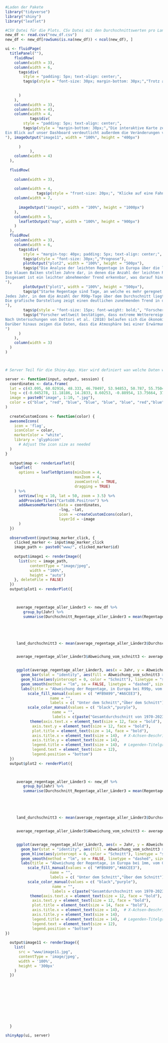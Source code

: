 ```{r}
#Laden der Pakete
library("tidyverse")
library("shiny")
library("leaflet")
```

```{r}
#CSV Datei für die Plots. CSv Datei mit den Durchschnittswerten pro Land
new_df <- read.csv("new_df.csv")
new_df <- new_df[rowSums(is.na(new_df)) < ncol(new_df), ]
```




```{r}



ui <- fluidPage(
  titlePanel(""),
    fluidRow(
    column(width = 3),
    column(width = 6,
      tags$div(
        style = "padding: 5px; text-align: center;",
        tags$p(style = "font-size: 30px; margin-bottom: 30px;","Trotz abnehmender Anzahl an Regentagen erleben wir heutzutage extremere Regenfälle!")
        
        
      )
    ),
    column(width = 3),
    column(width = 4),
    column(width = 4,
           tags$div(
        style = "padding: 5px; text-align: center;",
        tags$p(style = "margin-bottom: 30px;","Die interaktive Karte zeigt verschiedene Überschwemmungen in Europa, die in den letzten 20 Jahren aufgrund von Stürmen (rot) oder starken Regenfällen (blau) aufgetreten sind.
Ein Blick auf unser Dashboard verdeutlicht außerdem die Veränderungen von normalen zu extremen Regentagen. So wird beispielsweise deutlich, dass Österreich im Jahr 2002 eine überdurchschnittlich hohe Anzahl an starken Regentagen im August verzeichnete. Durch einen Klick auf das in Östereich positioniete Fähnchen erfahrt ihr, was in die Folgen in diesem Monat für die Umgebung war.
"), imageOutput("image11", width = "100%", height = "400px")
        
      )
           ),
    column(width = 4)
  ),
  
  fluidRow(
    
    column(width = 3),
        
    column(width = 4,
              tags$p(style = "front-size: 20px;", "Klicke auf eine Fahne um ein Ereigniss zu sehen")),
    column(width = 7,
      
      imageOutput("image1", width = "100%", height = "1000px")
    ),
    column(width = 5,
      leafletOutput("map", width = "100%", height = "900px")
    )
  ),
  fluidRow(
    column(width = 3),
    column(width = 6,
      tags$div(
        style = "margin-top: 40px; padding: 5px; text-align: center;",
        tags$p(style = "font-size: 30px;","Prognose"),
        plotOutput("plot2", width = "100%", height = "500px"),
        tags$p("Die Analyse der leichten Regentage in Europa über die letzten 53 Jahre zeigt eine interessante Entwicklung. Der Begriff 'leichte Regentage' bezieht sich auf Tage, an denen die Niederschlagsmenge mindestens 1mm pro 24 Stunden beträgt. Die grafische Darstellung zeigt die Abweichung Regentage vom langjährigen Durchschnitt.
Die blauen Balken stellen Jahre dar, in denen die Anzahl der leichten Regentage über dem Durchschnitt lag, während die roten Balken Jahre unter dem Durchschnitt markieren.
Insgesamt ist ein leichter abnehmender Trend erkennbar, was darauf hindeutet, dass die Anzahl der leichten Regentage im Laufe der Zeit abgenommen hat.
"),
        plotOutput("plot1", width = "100%", height = "500px"),
        tags$p("Starke Regentage sind Tage, an welche es mehr geregnet hat als an 99 Prozent der anderen Tage an dieser Messstation, seit Messbeginn.
Jedes Jahr, in dem die Anzahl der R99p-Tage über dem Durchschnitt liegt, wird durch blaue Balken dargestellt, während rote Balken Jahre mit unterdurchschnittlicher Anzahl darstellen.
Die grafische Darstellung zeigt einen deutlichen zunehmenden Trend in der Häufigkeit dieser starken Regentage über die letzten 53 Jahre.
"),     
        tags$p(style = "font-size: 15px; font-weight: bold;", "Forscher unterstützen diese Thesen ebenfalls:"),
        tags$p("Forscher weltweit bestätigen, dass extreme Wetterereignisse in Häufigkeit und Intensität zunehmen, was durch die Erderwärmung begünstigt wird. Die Hauptursache dafür ist die erhöhte Wasserdampfkapazität einer wärmeren Atmosphäre, die zu intensiveren Niederschlägen führen kann. Diese Entwicklungen sind insbesondere in Europa spürbar, wo die ökonomischen Verluste durch Hochwasser beträchtlich sind.
Nach Untersuchungen von Dottori et al. (2018) belaufen sich die ökonomischen Verluste durch Hochwasser in Europa auf etwa 22 % der globalen Hochwasserschäden, was jährlich etwa 24,2 Milliarden Euro entspricht. Prognosen zeigen, dass diese Verluste mit einer globalen Erwärmung um 3 °C auf mehr als das Zehnfache ansteigen könnten. Die Wahrscheinlichkeit und Intensität von extremen Niederschlagsereignissen werden dabei weiter zunehmen, wie Forscher vom Karlsruher Institut für Technologie bestätigen.
Darüber hinaus zeigen die Daten, dass die Atmosphäre bei einer Erwärmung um nur 1 °C etwa 7 % mehr Wasserdampf aufnehmen kann. Diese erhöhte Wasseraufnahmefähigkeit führt zu häufigeren und intensiveren Starkregenereignissen. Zudem hat das veränderte Weltklima zur Folge, dass sich Großwetterlagen häufiger länger an einem Ort festsetzen, was die Wahrscheinlichkeit extremer Wetterereignisse weiter erhöht.
")
      )
    ),
    column(width = 3)
  )
)



# Server Teil für die Shiny-App. Hier wird definiert wan welche Daten wo angezeigt werden

server <- function(input, output, session) {
  coordinates <- data.frame(
  lat = c(43.095, 60.02916, 48.333, 46.70497, 53.94853, 50.787, 55.750446, 37.1583, 50.6250, 48.516),
  lng = c(-0.045278, 11.18186, 14.2833, 8.60253, -0.88954, 13.75664, 37.617493, 38.7917, 5.5907, 22.15),
  image = paste0("image", 1:10, ".jpg"),
  color = c("blue", "red", "blue", "blue", "blue", "blue", "red","blue","blue", "blue" )
)
  
  createCustomIcons <- function(color) {
  awesomeIcons(
    icon = 'flag',
    iconColor = color,
    markerColor = "white",
    library = 'glyphicon'
      # Adjust the icon size as needed
  )
}
  
  output$map <- renderLeaflet({
    leaflet(
      options = leafletOptions(minZoom = 4,
                               maxZoom = 4,
                               zoomControl = TRUE,
                               dragging = TRUE)
    ) %>%
      setView(lng = 10, lat = 50, zoom = 3.5) %>%
      addProviderTiles("CartoDB.Positron") %>%
      addAwesomeMarkers(data = coordinates,
                        ~lng, ~lat,
                        icon = ~createCustomIcons(color),
                        layerId = ~image
      )
  })
  
  observeEvent(input$map_marker_click, {
    clicked_marker <- input$map_marker_click
    image_path <- paste0("www/", clicked_marker$id)
    
    output$image1 <- renderImage({
      list(src = image_path,
           contentType = "image/jpeg",
           width = "100%",
           height = "auto")
    }, deleteFile = FALSE)
  })
  output$plot1 <- renderPlot({
    


     average_regentage_aller_Länder3 <- new_df %>%
        group_by(Jahr) %>%
        summarise(Durchschnitt_Regentage_aller_Länder3 = mean(Regentage_pro_Jahr_R99p, na.rm = TRUE))





     land_durchschnitt3 <- mean(average_regentage_aller_Länder3$Durchschnitt_Regentage_aller_Länder3, na.rm = TRUE)


     average_regentage_aller_Länder3$Abweichung_vom_schnitt3 <- average_regentage_aller_Länder3$Durchschnitt_Regentage_aller_Länder3 - land_durchschnitt3


     ggplot(average_regentage_aller_Länder3, aes(x = Jahr, y = Abweichung_vom_schnitt3)) +
       geom_bar(stat = "identity", aes(fill = Abweichung_vom_schnitt3 > 0), width = 0.7) +
       geom_hline(aes(yintercept = 0, color = "Schnitt"), linetype = "solid") +
       geom_smooth(method = "lm", se = FALSE, linetype = "dashed", size = 1, aes(color = "Trendlinie")) +
       labs(title = "Abweichung der Regentage, in Europa bei R99p, vom Gesamtdurchschnitt über alle Jahre ", x = "Jahr", y = "Abweichung vom Durchschnitt über alle Jahre") +
          scale_fill_manual(values = c( "#FB9A99","#A6CEE3"),
                    name = "",
                    labels = c( "Unter dem Schnitt","Über dem Schnitt")) +
          scale_color_manual(values = c( "black","purple"),
                     name = "",
                     labels = c(paste("Gesamtdurchschnitt von 1970-2023:", round(land_durchschnitt3,2), "Regentage"),"Trendlinie"))+
           theme(axis.text.x = element_text(size = 12, face = "bold"),
            axis.text.y = element_text(size = 12, face = "bold"),
            plot.title = element_text(size = 14, face = "bold"),
            axis.title.x = element_text(size = 14),  # X-Achsen-Beschriftungsgröße
            axis.title.y = element_text(size = 14),
            legend.title = element_text(size = 14),  # Legenden-Titelgröße
            legend.text = element_text(size = 12),
            legend.position = "bottom")
  })
  output$plot2 <- renderPlot({
    


     average_regentage_aller_Länder3 <- new_df %>%
        group_by(Jahr) %>%
        summarise(Durchschnitt_Regentage_aller_Länder3 = mean(Regentage_pro_Jahr_1mm, na.rm = TRUE))





     land_durchschnitt3 <- mean(average_regentage_aller_Länder3$Durchschnitt_Regentage_aller_Länder3, na.rm = TRUE)


     average_regentage_aller_Länder3$Abweichung_vom_schnitt3 <- average_regentage_aller_Länder3$Durchschnitt_Regentage_aller_Länder3 - land_durchschnitt3


     ggplot(average_regentage_aller_Länder3, aes(x = Jahr, y = Abweichung_vom_schnitt3)) +
       geom_bar(stat = "identity", aes(fill = Abweichung_vom_schnitt3 > 0), width = 0.7) +
       geom_hline(aes(yintercept = 0, color = "Schnitt"), linetype = "solid") +
       geom_smooth(method = "lm", se = FALSE, linetype = "dashed", size = 1, aes(color = "Trendlinie")) +
       labs(title = "Abweichung der Regentage, in Europa bei 1mm, vom Gesamtdurchschnitt über alle Jahre ", x = "Jahr", y = "Abweichung vom Durchschnitt über alle Jahre") +
          scale_fill_manual(values = c( "#FB9A99","#A6CEE3"),
                    name = "",
                    labels = c( "Unter dem Schnitt","Über dem Schnitt")) +
          scale_color_manual(values = c( "black","purple"),
                     name = "",
                     labels = c(paste("Gesamtdurchschnitt von 1970-2023:", round(land_durchschnitt3,2), "Regentage"),"Trendlinie"))+
           theme(axis.text.x = element_text(size = 12, face = "bold"),
            axis.text.y = element_text(size = 12, face = "bold"),
            plot.title = element_text(size = 14, face = "bold"),
            axis.title.x = element_text(size = 14),  # X-Achsen-Beschriftungsgröße
            axis.title.y = element_text(size = 14),
            legend.title = element_text(size = 14),  # Legenden-Titelgröße
            legend.text = element_text(size = 12),
            legend.position = "bottom")
})
  
  output$image11 <- renderImage({
    list(
      src = "www/image11.jpg",
      contentType = 'image/jpeg',
      width = '100%',  
      height = '300px' 
    )
  })

  
  
  
  
  
  
  
  
  
  }

shinyApp(ui, server)


```


